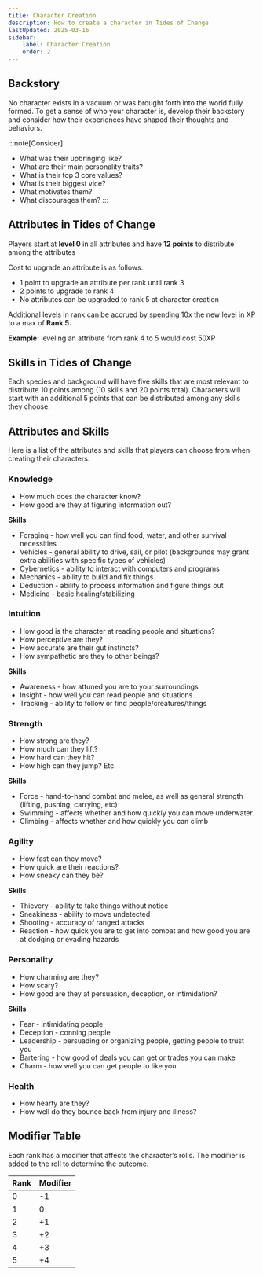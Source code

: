 ```yaml
---
title: Character Creation
description: How to create a character in Tides of Change
lastUpdated: 2025-03-16
sidebar:
    label: Character Creation
    order: 2
---
```


## Backstory
No character exists in a vacuum or was brought forth into the world fully formed. To get a sense of who your character is, develop their backstory and consider how their experiences have shaped their thoughts and behaviors. 

:::note[Consider]
- What was their upbringing like?
- What are their main personality traits?
- What is their top 3 core values?
- What is their biggest vice?
- What motivates them?
- What discourages them?
:::




## Attributes in Tides of Change
Players start at **level 0** in all attributes and have **12 points** to distribute among the attributes

Cost to upgrade an attribute is as follows:
- 1 point to upgrade an attribute per rank until rank 3
- 2 points to upgrade to rank 4
- No attributes can be upgraded to rank 5 at character creation


Additional levels in rank can be accrued by spending 10x the new level in XP to a max of **Rank 5.**

**Example:** leveling an attribute from rank 4 to 5 would cost 50XP

## Skills in Tides of Change
Each species and background will have five skills that are most relevant to distribute 10 points among (10 skills and 20 points total). Characters will start with an additional 5 points that can be distributed among any skills they choose. 

## Attributes and Skills
Here is a list of the attributes and skills that players can choose from when creating their characters.

### Knowledge
- How much does the character know? 
- How good are they at figuring information out?

**Skills**
- Foraging  - how well you can find food, water, and other survival necessities
- Vehicles  - general ability to drive, sail, or pilot (backgrounds may grant extra abilities with specific types of vehicles)
- Cybernetics  - ability to interact with computers and programs
- Mechanics  - ability to build and fix things
- Deduction  - ability to process information and figure things out
- Medicine  - basic healing/stabilizing



### Intuition
- How good is the character at reading people and situations? 
- How perceptive are they? 
- How accurate are their gut instincts?
- How sympathetic are they to other beings?

**Skills**
- Awareness - how attuned you are to your surroundings
- Insight - how well you can read people and situations
- Tracking - ability to follow or find people/creatures/things

### Strength
- How strong are they? 
- How much can they lift? 
- How hard can they hit? 
- How high can they jump? Etc.

**Skills**
- Force - hand-to-hand combat and melee, as well as general strength (lifting, pushing, carrying, etc)
- Swimming - affects whether and how quickly you can move underwater.
- Climbing - affects whether and how quickly you can climb

### Agility
- How fast can they move? 
- How quick are their reactions? 
- How sneaky can they be?

**Skills**
- Thievery - ability to take things without notice
- Sneakiness - ability to move undetected
- Shooting - accuracy of ranged attacks
- Reaction - how quick you are to get into combat and how good you are at dodging or evading hazards

### Personality
- How charming are they? 
- How scary? 
- How good are they at persuasion, deception, or intimidation?

**Skills**
- Fear - intimidating people
- Deception - conning people
- Leadership - persuading or organizing people, getting people to trust you
- Bartering - how good of deals you can get or trades you can make
- Charm - how well you can get people to like you

### Health
- How hearty are they? 
- How well do they bounce back from injury and illness?

## Modifier Table
Each rank has a modifier that affects the character’s rolls. The modifier is added to the roll to determine the outcome.


| Rank | Modifier |
|------|----------|
| 0    | -1       |
| 1    | 0        |
| 2    | +1       |
| 3    | +2       |
| 4    | +3       |
| 5    | +4       |
